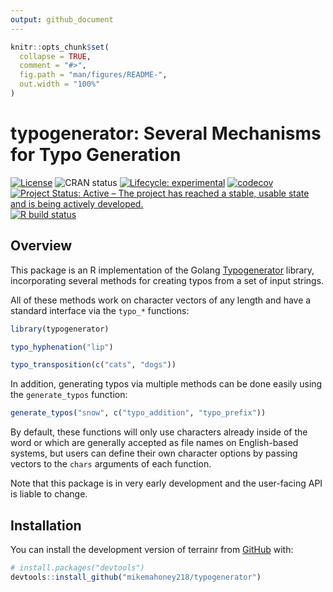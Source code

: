 ```yaml
---
output: github_document
---
```


<!-- README.md is generated from README.Rmd. Please edit that file -->

```r
knitr::opts_chunk$set(
  collapse = TRUE,
  comment = "#>",
  fig.path = "man/figures/README-",
  out.width = "100%"
)
```

# typogenerator: Several Mechanisms for Typo Generation

<!-- badges: start -->

 [![License](https://img.shields.io/badge/License-Apache%202.0-blue.svg)](https://choosealicense.com/licenses/apache-2.0/) ![CRAN status](https://www.r-pkg.org/badges/version/typogenerator) [![Lifecycle: experimental](https://img.shields.io/badge/lifecycle-experimental-orange.svg)](https://lifecycle.r-lib.org/articles/stages.html#experimental) [![codecov](https://codecov.io/gh/mikemahoney218/typogenerator/branch/master/graph/badge.svg)](https://codecov.io/gh/mikemahoney218/typogenerator) [![Project Status: Active – The project has reached a stable, usable state and is being actively developed.](https://www.repostatus.org/badges/latest/wip.svg)](https://www.repostatus.org/#wip) [![R build status](https://github.com/mikemahoney218/typogenerator/workflows/R-CMD-check/badge.svg)](https://github.com/mikemahoney218/typogenerator/actions) 

<!-- badges: end -->

## Overview

This package is an R implementation of the Golang
[Typogenerator](https://github.com/zntrio/typogenerator) library, incorporating
several methods for creating typos from a set of input strings.

All of these methods work on character vectors of any length and have a standard
interface via the `typo_*` functions:

```r
library(typogenerator)

typo_hyphenation("lip")

typo_transposition(c("cats", "dogs"))
```

In addition, generating typos via multiple methods can be done easily using the
`generate_typos` function:

```r
generate_typos("snow", c("typo_addition", "typo_prefix"))
```

By default, these functions will only use characters already inside of the word
or which are generally accepted as file names on English-based systems, but 
users can define their own character options by passing vectors to the `chars` 
arguments of each function.

Note that this package is in very early development and the user-facing API is 
liable to change.

## Installation

You can install the development version of terrainr from [GitHub](https://github.com/mikemahoney218/typogenerator) with:

``` r
# install.packages("devtools")
devtools::install_github("mikemahoney218/typogenerator")
```
